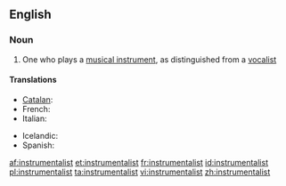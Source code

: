 ==English==

===Noun===
{{en-noun}}

# One who plays a [[musical instrument]], as distinguished from a [[vocalist]]

====Translations====
{{trans-top|one who plays a musical instrument}}
* [[Catalan]]: {{t-|ca|instrumentista|m|f}}
* French: {{t+|fr|instrumentiste|m|f}}
* Italian: {{t-|it|strumentista|m|f}}
{{trans-mid}}
* Icelandic: {{t-|is|hljóðfæraleikari|m}}
* Spanish: {{t-|es|instrumentista|m|f}}
{{trans-bottom}}

[[af:instrumentalist]]
[[et:instrumentalist]]
[[fr:instrumentalist]]
[[id:instrumentalist]]
[[pl:instrumentalist]]
[[ta:instrumentalist]]
[[vi:instrumentalist]]
[[zh:instrumentalist]]